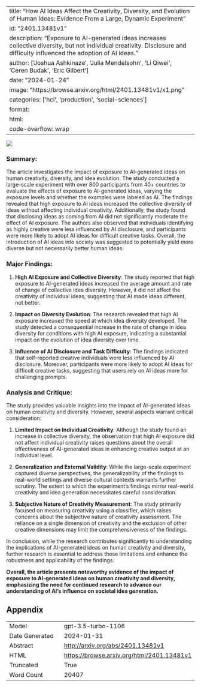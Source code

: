 
---
title: "How AI Ideas Affect the Creativity, Diversity, and Evolution of Human Ideas: Evidence From a Large, Dynamic Experiment"
id: "2401.13481v1"
description: "Exposure to AI-generated ideas increases collective diversity, but not individual creativity. Disclosure and difficulty influenced the adoption of AI ideas."
author: ['Joshua Ashkinaze', 'Julia Mendelsohn', 'Li Qiwei', 'Ceren Budak', 'Eric Gilbert']
date: "2024-01-24"
image: "https://browse.arxiv.org/html/2401.13481v1/x1.png"
categories: ['hci', 'production', 'social-sciences']
format:
  html:
    code-overflow: wrap
---

![](https://browse.arxiv.org/html/2401.13481v1/x1.png)

### Summary:
The article investigates the impact of exposure to AI-generated ideas on human creativity, diversity, and idea evolution. The study conducted a large-scale experiment with over 800 participants from 40+ countries to evaluate the effects of exposure to AI-generated ideas, varying the exposure levels and whether the examples were labeled as AI. The findings revealed that high exposure to AI ideas increased the collective diversity of ideas without affecting individual creativity. Additionally, the study found that disclosing ideas as coming from AI did not significantly moderate the effect of AI exposure. The authors also observed that individuals identifying as highly creative were less influenced by AI disclosure, and participants were more likely to adopt AI ideas for difficult creative tasks. Overall, the introduction of AI ideas into society was suggested to potentially yield more diverse but not necessarily better human ideas.

### Major Findings:
1. **High AI Exposure and Collective Diversity**: The study reported that high exposure to AI-generated ideas increased the average amount and rate of change of collective idea diversity. However, it did not affect the creativity of individual ideas, suggesting that AI made ideas different, not better.

2. **Impact on Diversity Evolution**: The research revealed that high AI exposure increased the speed at which idea diversity developed. The study detected a consequential increase in the rate of change in idea diversity for conditions with high AI exposure, indicating a substantial impact on the evolution of idea diversity over time.

3. **Influence of AI Disclosure and Task Difficulty**: The findings indicated that self-reported creative individuals were less influenced by AI disclosure. Moreover, participants were more likely to adopt AI ideas for difficult creative tasks, suggesting that users rely on AI ideas more for challenging prompts.

### Analysis and Critique:
The study provides valuable insights into the impact of AI-generated ideas on human creativity and diversity. However, several aspects warrant critical consideration:

1. **Limited Impact on Individual Creativity**: Although the study found an increase in collective diversity, the observation that high AI exposure did not affect individual creativity raises questions about the overall effectiveness of AI-generated ideas in enhancing creative output at an individual level.

2. **Generalization and External Validity**: While the large-scale experiment captured diverse perspectives, the generalizability of the findings to real-world settings and diverse cultural contexts warrants further scrutiny. The extent to which the experiment's findings mirror real-world creativity and idea generation necessitates careful consideration.

3. **Subjective Nature of Creativity Measurement**: The study primarily focused on measuring creativity using a classifier, which raises concerns about the subjective nature of creativity assessment. The reliance on a single dimension of creativity and the exclusion of other creative dimensions may limit the comprehensiveness of the findings.

In conclusion, while the research contributes significantly to understanding the implications of AI-generated ideas on human creativity and diversity, further research is essential to address these limitations and enhance the robustness and applicability of the findings.

**Overall, the article presents noteworthy evidence of the impact of exposure to AI-generated ideas on human creativity and diversity, emphasizing the need for continued research to advance our understanding of AI's influence on societal idea generation.**

## Appendix

|          |          |
|----------|----------|
| Model     | gpt-3.5-turbo-1106       |
| Date Generated     | 2024-01-31       |
| Abstract | [http://arxiv.org/abs/2401.13481v1](http://arxiv.org/abs/2401.13481v1)        |
| HTML     | [https://browse.arxiv.org/html/2401.13481v1](https://browse.arxiv.org/html/2401.13481v1)       |
| Truncated       | True       |
| Word Count       | 20407       |